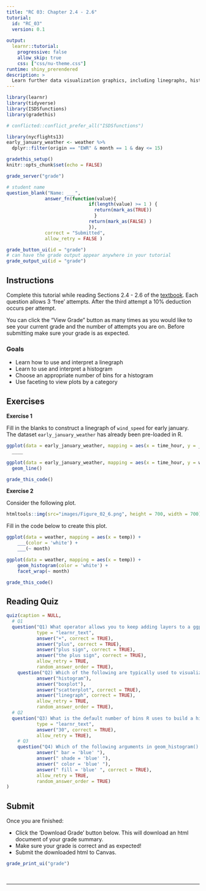 ```yaml
---
title: "RC 03: Chapter 2.4 - 2.6"
tutorial:
  id: "RC_03"
  version: 0.1
  
output:
  learnr::tutorial:
    progressive: false
    allow_skip: true
    css: ["css/nu-theme.css"]
runtime: shiny_prerendered
description: >
  Learn further data visualization graphics, including linegraphs, histograms, and faceting.
---
```



```r
library(learnr)
library(tidyverse)
library(ISDSfunctions)
library(gradethis)

# conflicted::conflict_prefer_all("ISDSfunctions")

library(nycflights13)
early_january_weather <- weather %>% 
  dplyr::filter(origin == "EWR" & month == 1 & day <= 15)

gradethis_setup()
knitr::opts_chunk$set(echo = FALSE)
```


```r
grade_server("grade")
```

```r
# student name
question_blank("Name: ___",
              answer_fn(function(value){
                              if(length(value) >= 1 ) {
                                return(mark_as(TRUE))
                                }
                              return(mark_as(FALSE) )
                              }),
              correct = "Submitted",
              allow_retry = FALSE )
```

```r
grade_button_ui(id = "grade")
# can have the grade output appear anywhere in your tutorial
grade_output_ui(id = "grade")
```

## Instructions

Complete this tutorial while reading Sections 2.4 - 2.6 of the [textbook](https://nustat.github.io/intro-stat-data-sci/02-visualization.html). Each question allows 3 'free' attempts. After the third attempt a 10% deduction occurs per attempt.

You can click the "View Grade" button as many times as you would like to see your current grade and the number of attempts you are on. Before submitting make sure your grade is as expected.

### Goals

- Learn how to use and interpret a linegraph
- Learn to use and interpret a histogram
- Choose an appropriate number of bins for a histogram
- Use faceting to view plots by a category

## Exercises

**Exercise 1**

Fill in the blanks to construct a linegraph of `wind_speed` for early january. The dataset `early_january_weather` has already been pre-loaded in R.

```r
ggplot(data = early_january_weather, mapping = aes(x = time_hour, y = ___)) +
  ____
```

```r
ggplot(data = early_january_weather, mapping = aes(x = time_hour, y = wind_speed)) +
  geom_line()
```

```r
grade_this_code()
```

**Exercise 2**

Consider the following plot.

```r
htmltools::img(src="images/Figure_02_6.png", height = 700, width = 700)
```

Fill in the code below to create this plot.

```r
ggplot(data = weather, mapping = aes(x = temp)) +
    ___(color = 'white') +
    ___(~ month)
```

```r
ggplot(data = weather, mapping = aes(x = temp)) +
    geom_histogram(color = 'white') +
    facet_wrap(~ month)
```

```r
grade_this_code()
```

## Reading Quiz

```r
quiz(caption = NULL,
  # Q1
  question("Q1) What operator allows you to keep adding layers to a ggplot() object?",
           type = "learnr_text",
           answer("+", correct = TRUE),
           answer("plus", correct = TRUE),
           answer("plus sign", correct = TRUE),
           answer("the plus sign", correct = TRUE),
           allow_retry = TRUE,
           random_answer_order = TRUE),
    question("Q2) Which of the following are typically used to visualize the relationship between two numeric variables? Select all that apply.",
           answer("histogram"),
           answer("boxplot"),
           answer("scatterplot", correct = TRUE),
           answer("linegraph", correct = TRUE),
           allow_retry = TRUE,
           random_answer_order = TRUE), 
  # Q2
  question("Q3) What is the default number of bins R uses to build a histogram?", 
           type = "learnr_text",
           answer("30", correct = TRUE),
           allow_retry = TRUE),
    # Q3
    question("Q4) Which of the following arguments in geom_histogram() will make the inside (as opposed to the outline) of the bars blue?",
           answer(" bar = 'blue' "),
           answer(" shade = 'blue' "),
           answer(" color = 'blue' "),
           answer(" fill = 'blue' ", correct = TRUE),
           allow_retry = TRUE,
           random_answer_order = TRUE)
) 

```

## Submit

Once you are finished:

-   Click the 'Download Grade' button below. This will download an html document of your grade summary.
-   Make sure your grade is correct and as expected!
-   Submit the downloaded html to Canvas.

```r
grade_print_ui("grade")
```

<br>
<hr /> 
<br>

<!-- ```{r} -->
<!-- bootstrapPage( -->
<!--      div(style="display:inline-block",  -->
<!--          strong("Optional:") ), -->
<!--      div(style="display:inline-block", -->
<!--          print_ui("Print", label = "full reading check") ), -->
<!--      div(style="display:inline-block",  -->
<!--          p("for your own review and records.") )  -->
<!--      ) -->
<!-- ``` -->
<!-- <hr />  -->
